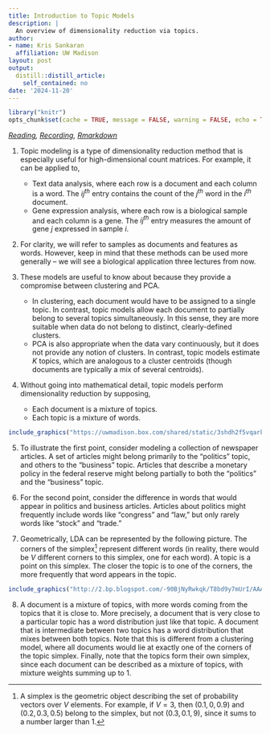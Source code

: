```yaml
---
title: Introduction to Topic Models
description: |
  An overview of dimensionality reduction via topics.
author:
- name: Kris Sankaran
  affiliation: UW Madison
layout: post
output:
  distill::distill_article:
    self_contained: no
date: '2024-11-20'
---
```


```r
library("knitr")
opts_chunk$set(cache = TRUE, message = FALSE, warning = FALSE, echo = TRUE)
```

_[Reading](https://www.tidytextmining.com/topicmodeling.html), [Recording](https://mediaspace.wisc.edu/media/Week%2011%20%5B1%5D%20Introduction%20to%20Topic%20Models/1_tqbn7u60), [Rmarkdown](https://github.com/krisrs1128/stat436_notes/blob/main/notes/2024-12-27-week11-1.Rmd)_

1. Topic modeling is a type of dimensionality reduction method that is
especially useful for high-dimensional count matrices. For example, it can be
applied to,
    * Text data analysis, where each row is a document and each column is a word.
    The $ij^{th}$ entry contains the count of the $j^{th}$ word in the $i^{th}$
    document.
    * Gene expression analysis, where each row is a biological sample and each
    column is a gene. The $ij^{th}$ entry measures the amount of gene $j$
    expressed in sample $i$.

2. For clarity, we will refer to samples as documents and features as words.
However, keep in mind that these methods can be used more generally -- we will
see a biological application three lectures from now.

3. These models are useful to know about because they provide a compromise
between clustering and PCA.
    * In clustering, each document would have to be assigned to a single topic.
    In contrast, topic models allow each document to partially belong to several
    topics simultaneously. In this sense, they are more suitable when data do
    not belong to distinct, clearly-defined clusters.
    * PCA is also appropriate when the data vary continuously, but it does not
    provide any notion of clusters. In contrast, topic models estimate $K$
    topics, which are analogous to a cluster centroids (though documents are
    typically a mix of several centroids).

4. Without going into mathematical detail, topic models perform dimensionality
reduction by supposing,
    * Each document is a mixture of topics.
    * Each topic is a mixture of words.
  
```r
include_graphics("https://uwmadison.box.com/shared/static/3shdh2f5vqarkwjucmmebigj2rwm4wyh.png")
```

5. To illustrate the first point, consider modeling a collection of newspaper
articles. A set of articles might belong primarily to the "politics" topic, and
others to the "business" topic. Articles that describe a monetary policy in the
federal reserve might belong partially to both the "politics" and the "business"
topic.

6. For the second point, consider the difference in words that would
appear in politics and business articles. Articles about politics might
frequently include words like "congress" and "law," but only rarely words
like "stock" and "trade."

7. Geometrically, LDA can be represented by the following picture. The corners
of the simplex^[A simplex is the geometric object describing the set of
probability vectors over $V$ elements. For example, if $V = 3$, then $\left(0.1,
0, 0.9\right)$ and $\left(0.2, 0.3, 0.5\right)$ belong to the simplex, but not
$\left(0.3, 0.1, 9\right)$, since it sums to a number larger than 1.] 
represent different words (in reality, there would be $V$ different corners to
this simplex, one for each word). A topic is a point on this simplex. The closer
the topic is to one of the corners, the more frequently that word appears in the
topic.

```r
include_graphics("http://2.bp.blogspot.com/-90BjNyRwkqk/T8bd9y7mUrI/AAAAAAAAAPg/H0Jdi-9RQ8s/s1600/LDA-f3.png")
```

8. A document is a mixture of topics, with more words coming from the topics
that it is close to. More precisely, a document that is very close to a
particular topic has a word distribution just like that topic. A document that
is intermediate between two topics has a word distribution that mixes between
both topics. Note that this is different from a clustering model, where all
documents would lie at exactly one of the corners of the topic simplex. Finally,
note that the topics form their own simplex, since each document can be
described as a mixture of topics, with mixture weights summing up to 1.
